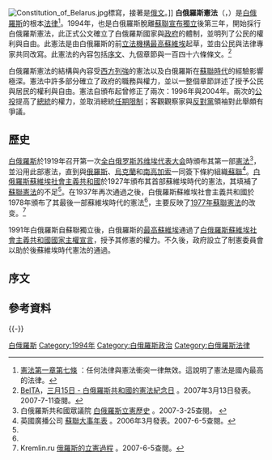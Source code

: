 {{扩充|time=2016-09-10T05:03:53+00:00}}[[File:Constitution_of_Belarus.jpg|thumb]]標寫，接著是[[俄文|俄文]]。]]
{{白俄羅斯政治}}
'''白俄羅斯憲法'''（{{lang-be|Канстытуцыя Рэспублікі Беларусь}}，{{lang-ru|Конституция Республики Беларусь}}）是[[白俄羅斯|白俄羅斯]]的根本[[法律|法律]]<ref>[http://www.president.gov.by/en/press19329.html 憲法第一章第七條] {{webarchive|url=https://web.archive.org/web/20130726020059/http://www.president.gov.by/en/press19329.html |date=2013-07-26 }}：任何法律與憲法衝突一律無效。這說明了憲法是國內最高的法律。</ref>。1994年，也是白俄羅斯脫離[[蘇聯|蘇聯]][[蘇聯解體|宣布獨立]]後第三年，開始採行白俄羅斯憲法，此正式公文確立了白俄羅斯國家與[[白俄羅斯政府|政府]]的體制，並明列了公民的權利與自由。此憲法是由白俄羅斯的前[[立法機構|立法機構]][[最高蘇維埃|最高蘇維埃]]起草，並由公民與法律專家共同改寫。此憲法的內容包括[[序文|序文]]、九個章節與一百四十六條條文。<ref>[[BelTA|BelTA]]，[http://www.belta.by/ru/info?id=78573 三月15日 - 白俄羅斯共和國的憲法紀念日] {{webarchive|url=https://web.archive.org/web/20070607184243/http://www.belta.by/ru/info?id=78573 |date=2007-06-07 }}。2007年3月13日發表。2007-7-11查閱。{{ru icon}}</ref>

白俄羅斯憲法的結構與內容受[[西方世界|西方列強]]的憲法以及白俄羅斯在[[白俄羅斯蘇維埃社會主義共和國|蘇聯時代]]的經驗影響極深。憲法中許多部分確立了政府的職務與權力，並以一整個章節詳述了授予公民與居民的權利與自由。憲法自頒布起曾修正了兩次：1996年與2004年。兩次的[[公投|公投]]提高了[[白俄羅斯總統|總統]]的權力，並取消總統[[任期限制|任期限制]]；客觀觀察家與[[反對黨|反對黨]]領袖對此舉頗有爭議。

== 歷史 ==

[[白俄羅斯|白俄羅斯]]於1919年召开第一次[[全白俄罗斯苏维埃代表大会|全白俄罗斯苏维埃代表大会]]時頒布其第一部[[憲法|憲法]]<ref name="houseby">白俄羅斯共和國眾議院 [http://house.gov.by/index.php/,87,,,,0,0,0.html 白俄羅斯立憲歷史] {{webarchive|url=https://web.archive.org/web/20070403051729/http://house.gov.by/index.php/,87,,,,0,0,0.html |date=2007-04-03 }}。2007-3-25查閱。 {{ru icon}}</ref>，並沿用此部憲法，直到與[[俄羅斯|俄羅斯]]、[[烏克蘭|烏克蘭]]和[[南高加索|南高加索]]一同簽下條約組織[[蘇聯|蘇聯]]<ref>英國廣播公司 [http://news.bbc.co.uk/1/hi/world/europe/1112551.stm 蘇聯大事年表] {{Wayback|url=http://news.bbc.co.uk/1/hi/world/europe/1112551.stm |date=20170828024054 }}。2006年3月發表。2007-6-5查閱。</ref>。[[白俄羅斯蘇維埃社會主義共和國|白俄羅斯蘇維埃社會主義共和國]]於1927年頒布其首部蘇維埃時代的憲法，其填補了[[蘇聯憲法|蘇聯憲法]]的不足<ref name="houseby"/>。在1937年再次通過之後，白俄羅斯蘇維埃社會主義共和國於1978年頒布了其最後一部蘇維埃時代的憲法<ref name="houseby"/>，主要反映了[[1977年蘇聯憲法|1977年蘇聯憲法]]的改变。<ref>Kremlin.ru [http://www.kremlin.ru/eng/articles/ConstHistory.shtml 俄羅斯的立憲過程] {{webarchive|url=https://web.archive.org/web/20070810142234/http://kremlin.ru/eng/articles/ConstHistory.shtml |date=2007-08-10 }}。2007-6-5查閱。</ref>

1991年白俄羅斯自蘇聯獨立後，白俄羅斯的[[最高蘇維埃|最高蘇維埃]]通過了[[白俄羅斯蘇維埃社會主義共和國國家主權宣言|白俄羅斯蘇維埃社會主義共和國國家主權宣言]]，授予其修憲的權力。不久後，政府設立了制憲委員會以助於後蘇維埃時代憲法的通過。

== 序文 ==

== 參考資料 ==
{{reflist}}
{{-}}
{{白俄罗斯主题}}
{{欧洲题目|宪法}}

[[Category:各国宪法|白俄羅斯]]
[[Category:1994年|Category:1994年]]
[[Category:白俄羅斯政治|Category:白俄羅斯政治]]
[[Category:白俄羅斯法律|Category:白俄羅斯法律]]